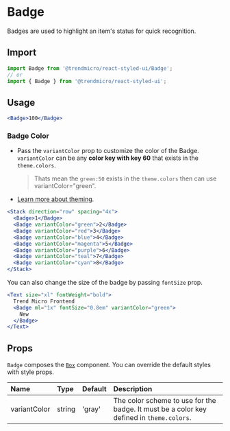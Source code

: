 # Badge

Badges are used to highlight an item's status for quick recognition.

## Import

```js
import Badge from '@trendmicro/react-styled-ui/Badge';
// or
import { Badge } from '@trendmicro/react-styled-ui';
```

## Usage

```jsx
<Badge>100</Badge>
```

### Badge Color

* Pass the `variantColor` prop to customize the color of the Badge. `variantColor`
can be any **color key with key 60** that exists in the `theme.colors`.
  > Thats mean the `green:50` exists in the `theme.colors` then can use variantColor="green".

* [Learn more about theming](./theme).

```jsx
<Stack direction="row" spacing="4x">
  <Badge>1</Badge>
  <Badge variantColor="green">2</Badge>
  <Badge variantColor="red">3</Badge>
  <Badge variantColor="blue">4</Badge>
  <Badge variantColor="magenta">5</Badge>
  <Badge variantColor="purple">6</Badge>
  <Badge variantColor="teal">7</Badge>
  <Badge variantColor="cyan">8</Badge>
</Stack>
```

You can also change the size of the badge by passing `fontSize` prop.

```jsx
<Text size="xl" fontWeight="bold">
  Trend Micro Frontend
  <Badge ml="1x" fontSize="0.8em" variantColor="green">
    New
  </Badge>
</Text>
```

## Props

`Badge` composes the [`Box`](./box) component. You can override the default styles with style props.

| Name | Type | Default | Description |
| :--- | :--- | :------ | :---------- |
| variantColor | string | 'gray' | The color scheme to use for the badge. It must be a color key defined in `theme.colors`. |
